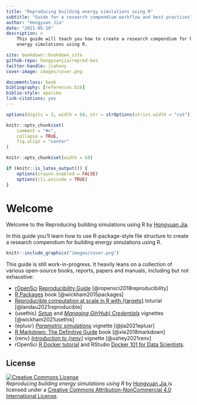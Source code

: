 ```yaml
---
title: "Reproducing building energy simulations using R"
subtitle: "Guide for a research compendium workflow and best practices"
author: "Hongyuan Jia"
date: "2021-05-10"
description: >
    This guide will teach you how to create a research compendium for building
    energy simulations using R.

site: bookdown::bookdown_site
github-repo: hongyuanjia/reprod-bes
twitter-handle: jiahony
cover-image: images/cover.png

documentclass: book
bibliography: [references.bib]
biblio-style: apalike
link-citations: yes
---
```


```r
options(digits = 3, width = 68, str = strOptions(strict.width = "cut"))

knitr::opts_chunk$set(
    comment = "#>",
    collapse = TRUE,
    fig.align = "center"
)

knitr::opts_chunk$set(width = 68)

if (knitr::is_latex_output()) {
    options(crayon.enabled = FALSE)
    options(cli.unicode = TRUE)
}
```

# Welcome {-}

Welcome to the Reproducing building simulations using R by [Hongyuan Jia](https://hongyuanjia.me).

In this guide you'll learn how to use R-package-style file structure to create a
research compendium for building energy simulations using R.

```r
knitr::include_graphics("images/cover.png")
```

This guide is still work-in-progress. It heavily leans on a collection of
various open-source books, reports, papers and manuals, including but not
exhaustive:

* [rOpenSci](https://ropensci.org/)
  [Reproducibility Guide](https://ropensci.github.io/reproducibility-guide/)
  [@ropensci2018reproducibility]
* [R Packages](https://r-pkgs.org/) book [@wickham2015packages]
* [Reproducible computation at scale in R with {targets}](https://github.com/wlandau/targets-tutorial)
  toturial [@landau2021reproducible]
* {usethis}
  [*Setup*](https://usethis.r-lib.org/articles/articles/usethis-setup.html) and
  [*Managing Git(Hub) Credentials*](https://usethis.r-lib.org/articles/articles/git-credentials.html)
  vignettes [@wickham2021usethis]
* {eplusr}
  [*Parametric simulations*](https://hongyuanjia.github.io/eplusr/articles/param.html)
  vignette [@jia2021eplusr]
* [R Markdown: The Definitive Guide](https://bookdown.org/yihui/rmarkdown/) book
  [@xie2018markdown]
* {renv} [*Introduction to {renv}*](https://rstudio.github.io/renv/articles/renv.html)
  vignette [@ushey2021renv]
* rOpenSci [R Docker tutorial](https://ropenscilabs.github.io/r-docker-tutorial/)
  and RStudio [Docker 101 for Data Scientists](https://environments.rstudio.com/docker.html).

## License {-}

<a rel="license" href="http://creativecommons.org/licenses/by-nc/4.0/">
    <img alt="Creative Commons License" style="border-width:0" src="https://i.creativecommons.org/l/by-nc/4.0/88x31.png"/>
</a>
<br/>
<span xmlns:dct="http://purl.org/dc/terms/" property="dct:title">
    *Reproducing building energy simulations using R*
</span>
    by
<a xmlns:cc="http://creativecommons.org/ns#" href="https://github.com/hongyuanjia/reprod-bes" property="cc:attributionName" rel="cc:attributionURL">
    Hongyuan Jia
</a>
    is licensed under a
<a rel="license" href="http://creativecommons.org/licenses/by-nc/4.0/">
    Creative Commons Attribution-NonCommercial 4.0 International License</a>.
